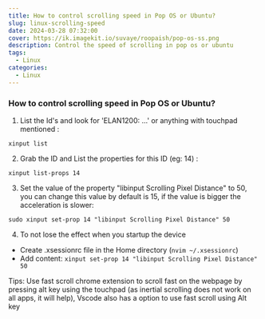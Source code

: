 ```yaml
---
title: How to control scrolling speed in Pop OS or Ubuntu?
slug: linux-scrolling-speed
date: 2024-03-28 07:32:00
cover: https://ik.imagekit.io/suvaye/roopaish/pop-os-ss.png
description: Control the speed of scrolling in pop os or ubuntu
tags:
  - Linux
categories:
  - Linux
---
```


### How to control scrolling speed in Pop OS or Ubuntu?

1. List the Id's and look for 'ELAN1200: ...' or anything with touchpad mentioned :

`xinput list`

2. Grab the ID and List the properties for this ID (eg: 14) :

`xinput list-props 14`

3. Set the value of the property "libinput Scrolling Pixel Distance" to 50, you can change this value by default is 15, if the value is bigger the acceleration is slower:

`sudo xinput set-prop 14 "libinput Scrolling Pixel Distance" 50`

4. To not lose the effect when you startup the device

- Create .xsessionrc file in the Home directory (`nvim ~/.xsessionrc`)
- Add content: `xinput set-prop 14 "libinput Scrolling Pixel Distance" 50`

Tips: Use fast scroll chrome extension to scroll fast on the webpage by pressing alt key using the touchpad (as inertial scrolling does not work on all apps, it will help), Vscode also has a option to use fast scroll using Alt key
